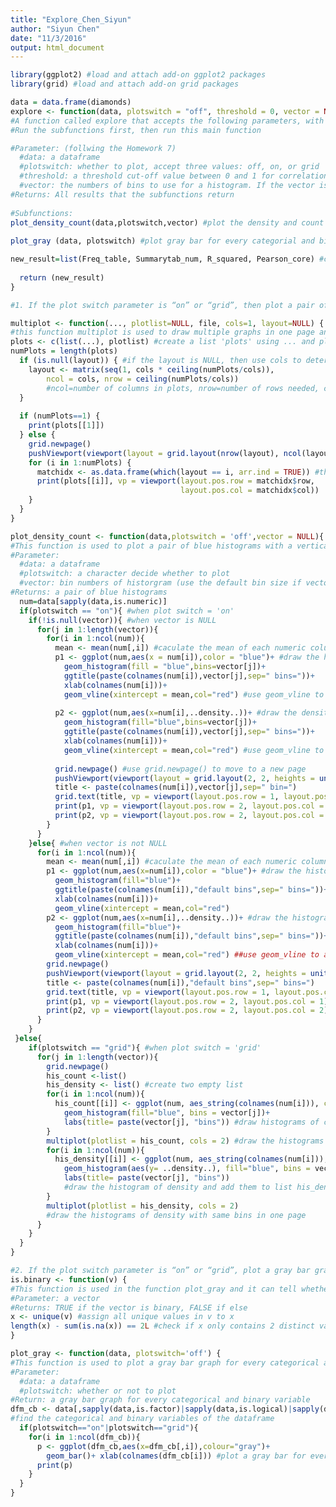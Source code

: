 ```yaml
---
title: "Explore_Chen_Siyun"
author: "Siyun Chen"
date: "11/3/2016"
output: html_document
---
```


```r
library(ggplot2) #load and attach add-on ggplot2 packages
library(grid) #load and attach add-on grid packages

data = data.frame(diamonds)
explore <- function(data, plotswitch = "off", threshold = 0, vector = NULL) {
#A function called explore that accepts the following parameters, with defaults for the last three parameters. This function is the main function that give all subfunctions result
#Run the subfunctions first, then run this main function

#Parameter: (follwing the Homework 7)
  #data: a dataframe
  #plotswitch: whether to plot, accept three values: off, on, or grid
  #threshold: a threshold cut-off value between 0 and 1 for correlations
  #vector: the numbers of bins to use for a histogram. If the vector is not provided, then let ggplot use it’s default
#Returns: All results that the subfunctions return
  
#Subfunctions:
plot_density_count(data,plotswitch,vector) #plot the density and count histograms
  
plot_gray (data, plotswitch) #plot gray bar for every categorial and binary variable

new_result=list(Freq_table, Summarytab_num, R_squared, Pearson_core) #combine the data results of subfunctions
  
  return (new_result)
}

#1. If the plot switch parameter is “on” or “grid”, then plot a pair of blue histograms with a vertical red line at the mean (one using counts and the other density) for every numerical variable at each number of bins integer specified in the bin vector parameter. If the plot switch is set to “grid”, there should be a grid for each count-bin combination and a separate grid for each density-bin size combination.

multiplot <- function(..., plotlist=NULL, file, cols=1, layout=NULL) {
#this function multiplot is used to draw multiple graphs in one page and this function will be used in function plot_density_count
plots <- c(list(...), plotlist) #create a list 'plots' using ... and plotlist
numPlots = length(plots)
  if (is.null(layout)) { #if the layout is NULL, then use cols to determine layout
    layout <- matrix(seq(1, cols * ceiling(numPlots/cols)),
        ncol = cols, nrow = ceiling(numPlots/cols)) 
        #ncol=number of columns in plots, nrow=number of rows needed, calculated from # of cols
  }
  
  if (numPlots==1) {
    print(plots[[1]])
  } else {
    grid.newpage()
    pushViewport(viewport(layout = grid.layout(nrow(layout), ncol(layout))))#plot each in the correct location
    for (i in 1:numPlots) {
      matchidx <- as.data.frame(which(layout == i, arr.ind = TRUE)) #the position that contains this subplot
      print(plots[[i]], vp = viewport(layout.pos.row = matchidx$row,
                                      layout.pos.col = matchidx$col))
    }
  }
}

plot_density_count <- function(data,plotswitch = 'off',vector = NULL){
#This function is used to plot a pair of blue histograms with a vertical red line at the mean (one using counts and the other density) for every numerical variable at each number of bins integer specified in the bin vector parameter.
#Parameter:
  #data: a dataframe
  #plotswitch: a character decide whether to plot
  #vector: bin numbers of historgram (use the default bin size if vector is not provided)
#Returns: a pair of blue histograms
  num=data[sapply(data,is.numeric)]
  if(plotswitch == "on"){ #when plot switch = 'on'
    if(!is.null(vector)){ #when vector is NULL
      for(j in 1:length(vector)){ 
        for(i in 1:ncol(num)){
          mean <- mean(num[,i]) #caculate the mean of each numeric column
          p1 <- ggplot(num,aes(x = num[i]),color = "blue")+ #draw the histogram of count
            geom_histogram(fill = "blue",bins=vector[j])+
            ggtitle(paste(colnames(num[i]),vector[j],sep=" bins="))+
            xlab(colnames(num[i]))+
            geom_vline(xintercept = mean,col="red") #use geom_vline to add red line
          
          p2 <- ggplot(num,aes(x=num[i],..density..))+ #draw the density histogram
            geom_histogram(fill="blue",bins=vector[j])+
            ggtitle(paste(colnames(num[i]),vector[j],sep=" bins="))+
            xlab(colnames(num[i]))+
            geom_vline(xintercept = mean,col="red") #use geom_vline to add red line
          
          grid.newpage() #use grid.newpage() to move to a new page
          pushViewport(viewport(layout = grid.layout(2, 2, heights = unit(c(1, 8), "null"))))
          title <- paste(colnames(num[i]),vector[j],sep=" bin=")
          grid.text(title, vp = viewport(layout.pos.row = 1, layout.pos.col = 1:2))
          print(p1, vp = viewport(layout.pos.row = 2, layout.pos.col = 1)) #draw p1 histogram
          print(p2, vp = viewport(layout.pos.row = 2, layout.pos.col = 2)) #draw p2 histogram
        }
      }
    }else{ #when vector is not NULL
      for(i in 1:ncol(num)){
        mean <- mean(num[,i]) #caculate the mean of each numeric column
        p1 <- ggplot(num,aes(x=num[i]),color = "blue")+ #draw the histogram of count
          geom_histogram(fill="blue")+ 
          ggtitle(paste(colnames(num[i]),"default bins",sep=" bins="))+
          xlab(colnames(num[i]))+
          geom_vline(xintercept = mean,col="red")
        p2 <- ggplot(num,aes(x=num[i],..density..))+ #draw the histogram of density
          geom_histogram(fill="blue")+
          ggtitle(paste(colnames(num[i]),"default bins",sep=" bins="))+
          xlab(colnames(num[i]))+
          geom_vline(xintercept = mean,col="red") ##use geom_vline to add red line
        grid.newpage()
        pushViewport(viewport(layout = grid.layout(2, 2, heights = unit(c(1, 8), "null"))))
        title <- paste(colnames(num[i]),"default bins",sep=" bins=")
        grid.text(title, vp = viewport(layout.pos.row = 1, layout.pos.col = 1:2))
        print(p1, vp = viewport(layout.pos.row = 2, layout.pos.col = 1)) #draw p1 histogram
        print(p2, vp = viewport(layout.pos.row = 2, layout.pos.col = 2)) #draw p2 histogram
      }
    }
 }else{
    if(plotswitch == "grid"){ #when plot switch = 'grid'
      for(j in 1:length(vector)){
        grid.newpage()
        his_count <-list()   
        his_density <- list() #create two empty list
        for(i in 1:ncol(num)){
          his_count[[i]] <- ggplot(num, aes_string(colnames(num[i])), color = "blue") + 
            geom_histogram(fill="blue", bins = vector[j])+ 
            labs(title= paste(vector[j], "bins")) #draw histograms of count and add them to list his_count
        }
        multiplot(plotlist = his_count, cols = 2) #draw the histograms with same bins in one page
        for(i in 1:ncol(num)){
          his_density[[i]] <- ggplot(num, aes_string(colnames(num[i])), color = "blue") + 
            geom_histogram(aes(y= ..density..), fill="blue", bins = vector[j])+ 
            labs(title= paste(vector[j], "bins")) 
            #draw the histogram of density and add them to list his_density
        }
        multiplot(plotlist = his_density, cols = 2) 
        #draw the histograms of density with same bins in one page
      }
    }
  }
}

#2. If the plot switch parameter is “on” or “grid”, plot a gray bar graph for every categorical and binary variable.
is.binary <- function(v) { 
#This function is used in the function plot_gray and it can tell whether the vector is a binary vector
#Parameter: a vector
#Returns: TRUE if the vector is binary, FALSE if else
x <- unique(v) #assign all unique values in v to x
length(x) - sum(is.na(x)) == 2L #check if x only contains 2 distinct values
}

plot_gray <- function(data, plotswitch='off') {
#This function is used to plot a gray bar graph for every categorical and binary variable.
#Parameter: 
  #data: a dataframe
  #plotswitch: whether or not to plot
#Return: a gray bar graph for every categorical and binary variable
dfm_cb <- data[,sapply(data,is.factor)|sapply(data,is.logical)|sapply(data,is.binary)] 
#find the categorical and binary variables of the dataframe
  if(plotswitch=="on"|plotswitch=="grid"){
    for(i in 1:ncol(dfm_cb)){
      p <- ggplot(dfm_cb,aes(x=dfm_cb[,i]),colour="gray")+
        geom_bar()+ xlab(colnames(dfm_cb[i])) #plot a gray bar for every categorial and binary variable
      print(p)
    }
  }
}

```






